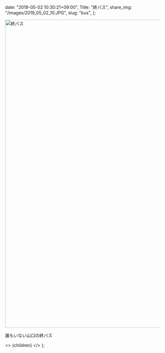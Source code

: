 
  date: "2019-05-02 10:30:21+09:00",
  Title: "終バス",
  share_img: "/images/2019_05_02_10.JPG",
  slug: "bus",
};

<img src="/images/2019_05_02_10.JPG" alt="終バス" width="1500" height="1000" className="bg-gradient-to-r from-neutral-200 to-slate-200" />

<span className="caption">誰もいない山口の終バス</span>

  <>
    <Head>
      <title>{meta.Title} | 異郷好実</title>
    </Head>
    <PostLayout meta={meta}>{children}</PostLayout>
  </>
);
